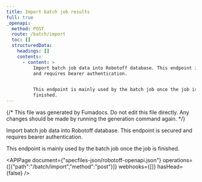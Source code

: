 ```yaml
---
title: Import batch job results
full: true
_openapi:
  method: POST
  route: /batch/import
  toc: []
  structuredData:
    headings: []
    contents:
      - content: >
          Import batch job data into Robotoff database. This endpoint is secured
          and requires bearer authentication.


          This endpoint is mainly used by the batch job once the job is
          finished.
---
```


{/* This file was generated by Fumadocs. Do not edit this file directly. Any changes should be made by running the generation command again. */}

Import batch job data into Robotoff database. This endpoint is secured and requires bearer authentication.

This endpoint is mainly used by the batch job once the job is finished.


<APIPage document={"specfiles-json/robotoff-openapi.json"} operations={[{"path":"/batch/import","method":"post"}]} webhooks={[]} hasHead={false} />
